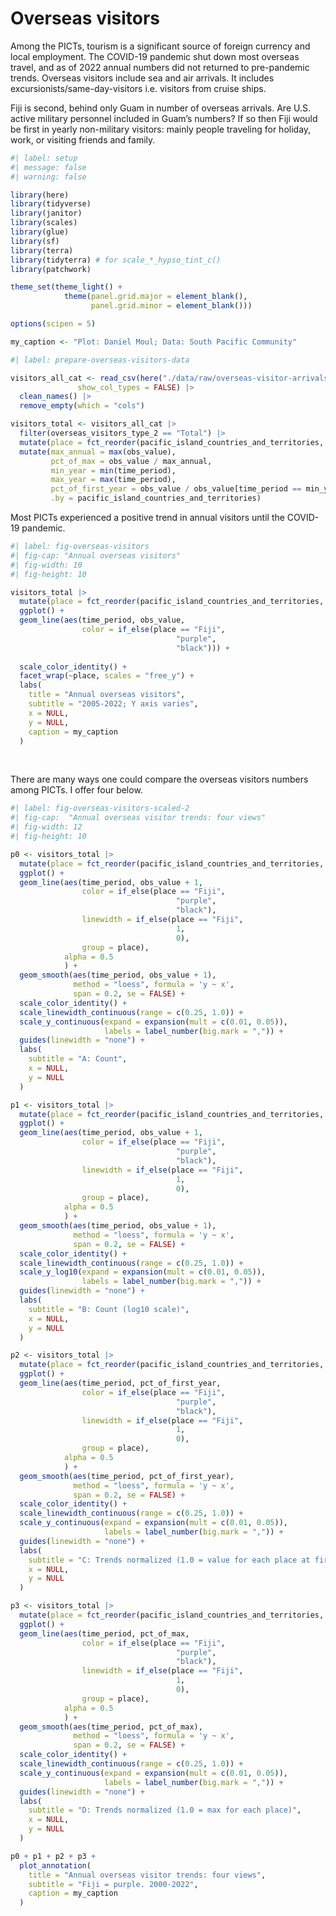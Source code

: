# Overseas visitors

Among the PICTs, tourism is a significant source of foreign currency and local employment. The COVID-19 pandemic shut down most overseas travel, and as of 2022 annual numbers did not returned to pre-pandemic trends. Overseas visitors include sea and air arrivals. It includes excursionists/same-day-visitors i.e. visitors from cruise ships.

Fiji is second, behind only Guam in number of overseas arrivals. Are U.S. active military personnel included in Guam's numbers? If so then Fiji would be first in yearly non-military visitors: mainly people traveling for holiday, work, or visiting friends and family.

```r
#| label: setup
#| message: false
#| warning: false

library(here)
library(tidyverse)
library(janitor)
library(scales)
library(glue)
library(sf)
library(terra)
library(tidyterra) # for scale_*_hypso_tint_c()
library(patchwork)

theme_set(theme_light() +
            theme(panel.grid.major = element_blank(),
                  panel.grid.minor = element_blank()))

options(scipen = 5)

my_caption <- "Plot: Daniel Moul; Data: South Pacific Community"

```

```r
#| label: prepare-overseas-visitors-data

visitors_all_cat <- read_csv(here("./data/raw/overseas-visitor-arrivals/SPC-DF_OVERSEAS_VISITORS-2.0-all.csv"),
               show_col_types = FALSE) |>
  clean_names() |>
  remove_empty(which = "cols")

visitors_total <- visitors_all_cat |>
  filter(overseas_visitors_type_2 == "Total") |>
  mutate(place = fct_reorder(pacific_island_countries_and_territories, -obs_value, sum)) |>
  mutate(max_annual = max(obs_value),
         pct_of_max = obs_value / max_annual,
         min_year = min(time_period),
         max_year = max(time_period),
         pct_of_first_year = obs_value / obs_value[time_period == min_year],
         .by = pacific_island_countries_and_territories)

```

Most PICTs experienced a positive trend in annual visitors until the COVID-19 pandemic.

```r
#| label: fig-overseas-visitors
#| fig-cap: "Annual overseas visitors"
#| fig-width: 10
#| fig-height: 10

visitors_total |>
  mutate(place = fct_reorder(pacific_island_countries_and_territories, -obs_value, sum)) |>
  ggplot() +
  geom_line(aes(time_period, obs_value, 
                color = if_else(place == "Fiji",
                                     "purple", 
                                     "black"))) +
  
  scale_color_identity() +
  facet_wrap(~place, scales = "free_y") +
  labs(
    title = "Annual overseas visitors",
    subtitle = "2005-2022; Y axis varies",
    x = NULL,
    y = NULL,
    caption = my_caption
  )
```

<br>

There are many ways one could compare the overseas visitors numbers among PICTs. I offer four below.

```r
#| label: fig-overseas-visitors-scaled-2
#| fig-cap:  "Annual overseas visitor trends: four views"
#| fig-width: 12
#| fig-height: 10

p0 <- visitors_total |>
  mutate(place = fct_reorder(pacific_island_countries_and_territories, -obs_value, sum)) |>
  ggplot() +
  geom_line(aes(time_period, obs_value + 1, 
                color = if_else(place == "Fiji",
                                     "purple", 
                                     "black"),
                linewidth = if_else(place == "Fiji",
                                     1, 
                                     0),
                group = place),
            alpha = 0.5
            ) +
  geom_smooth(aes(time_period, obs_value + 1),
              method = "loess", formula = 'y ~ x',
              span = 0.2, se = FALSE) +
  scale_color_identity() +
  scale_linewidth_continuous(range = c(0.25, 1.0)) +
  scale_y_continuous(expand = expansion(mult = c(0.01, 0.05)),
                     labels = label_number(big.mark = ",")) +
  guides(linewidth = "none") +
  labs(
    subtitle = "A: Count",
    x = NULL,
    y = NULL
  )

p1 <- visitors_total |>
  mutate(place = fct_reorder(pacific_island_countries_and_territories, -obs_value, sum)) |>
  ggplot() +
  geom_line(aes(time_period, obs_value + 1, 
                color = if_else(place == "Fiji",
                                     "purple", 
                                     "black"),
                linewidth = if_else(place == "Fiji",
                                     1, 
                                     0),
                group = place),
            alpha = 0.5
            ) +
  geom_smooth(aes(time_period, obs_value + 1),
              method = "loess", formula = 'y ~ x',
              span = 0.2, se = FALSE) +
  scale_color_identity() +
  scale_linewidth_continuous(range = c(0.25, 1.0)) +
  scale_y_log10(expand = expansion(mult = c(0.01, 0.05)),
                labels = label_number(big.mark = ",")) +
  guides(linewidth = "none") +
  labs(
    subtitle = "B: Count (log10 scale)",
    x = NULL,
    y = NULL
  )

p2 <- visitors_total |>
  mutate(place = fct_reorder(pacific_island_countries_and_territories, -obs_value, sum)) |>
  ggplot() +
  geom_line(aes(time_period, pct_of_first_year, 
                color = if_else(place == "Fiji",
                                     "purple", 
                                     "black"),
                linewidth = if_else(place == "Fiji",
                                     1, 
                                     0),
                group = place),
            alpha = 0.5
            ) +
  geom_smooth(aes(time_period, pct_of_first_year),
              method = "loess", formula = 'y ~ x',
              span = 0.2, se = FALSE) +
  scale_color_identity() +
  scale_linewidth_continuous(range = c(0.25, 1.0)) +
  scale_y_continuous(expand = expansion(mult = c(0.01, 0.05)),
                     labels = label_number(big.mark = ",")) +
  guides(linewidth = "none") +
  labs(
    subtitle = "C: Trends normalized (1.0 = value for each place at first year in data set)",
    x = NULL,
    y = NULL
  )

p3 <- visitors_total |>
  mutate(place = fct_reorder(pacific_island_countries_and_territories, -obs_value, sum)) |>
  ggplot() +
  geom_line(aes(time_period, pct_of_max, 
                color = if_else(place == "Fiji",
                                     "purple", 
                                     "black"),
                linewidth = if_else(place == "Fiji",
                                     1, 
                                     0),
                group = place),
            alpha = 0.5
            ) +
  geom_smooth(aes(time_period, pct_of_max),
              method = "loess", formula = 'y ~ x',
              span = 0.2, se = FALSE) +
  scale_color_identity() +
  scale_linewidth_continuous(range = c(0.25, 1.0)) +
  scale_y_continuous(expand = expansion(mult = c(0.01, 0.05)),
                     labels = label_number(big.mark = ",")) +
  guides(linewidth = "none") +
  labs(
    subtitle = "D: Trends normalized (1.0 = max for each place)",
    x = NULL,
    y = NULL
  )

p0 + p1 + p2 + p3 +
  plot_annotation(
    title = "Annual overseas visitor trends: four views",
    subtitle = "Fiji = purple. 2000-2022",
    caption = my_caption
  )

```

<br>
